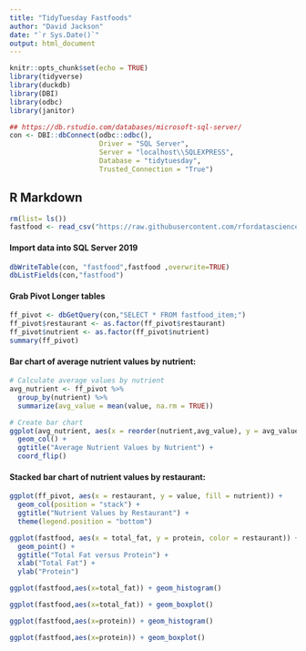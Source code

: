 ```yaml
---
title: "TidyTuesday Fastfoods"
author: "David Jackson"
date: "`r Sys.Date()`"
output: html_document
---
```


```r
knitr::opts_chunk$set(echo = TRUE)
library(tidyverse)
library(duckdb)
library(DBI)
library(odbc)
library(janitor)
```
```r
## https://db.rstudio.com/databases/microsoft-sql-server/
con <- DBI::dbConnect(odbc::odbc(), 
                      Driver = "SQL Server", 
                      Server = "localhost\\SQLEXPRESS", 
                      Database = "tidytuesday", 
                      Trusted_Connection = "True")

```


## R Markdown

```r
rm(list= ls())
fastfood <- read_csv("https://raw.githubusercontent.com/rfordatascience/tidytuesday/master/data/2018/2018-09-04/fastfood_calories.csv") %>% select(-...1)
```

#### Import data into SQL Server 2019

```r
dbWriteTable(con, "fastfood",fastfood ,overwrite=TRUE)
dbListFields(con,"fastfood")
```

#### Grab Pivot Longer tables

```r
ff_pivot <- dbGetQuery(con,"SELECT * FROM fastfood_item;")
ff_pivot$restaurant <- as.factor(ff_pivot$restaurant)
ff_pivot$nutrient <- as.factor(ff_pivot$nutrient)
summary(ff_pivot)
```

#### Bar chart of average nutrient values by nutrient:

```r

# Calculate average values by nutrient
avg_nutrient <- ff_pivot %>%
  group_by(nutrient) %>%
  summarize(avg_value = mean(value, na.rm = TRUE))

# Create bar chart
ggplot(avg_nutrient, aes(x = reorder(nutrient,avg_value), y = avg_value)) +
  geom_col() +
  ggtitle("Average Nutrient Values by Nutrient") +
  coord_flip()

```

#### Stacked bar chart of nutrient values by restaurant:

```r

ggplot(ff_pivot, aes(x = restaurant, y = value, fill = nutrient)) +
  geom_col(position = "stack") +
  ggtitle("Nutrient Values by Restaurant") +
  theme(legend.position = "bottom")

```

```r
ggplot(fastfood, aes(x = total_fat, y = protein, color = restaurant)) +
  geom_point() +
  ggtitle("Total Fat versus Protein") +
  xlab("Total Fat") +
  ylab("Protein")


```

```r
ggplot(fastfood,aes(x=total_fat)) + geom_histogram()
```

```r
ggplot(fastfood,aes(x=total_fat)) + geom_boxplot()
```

```r
ggplot(fastfood,aes(x=protein)) + geom_histogram()
```

```r
ggplot(fastfood,aes(x=protein)) + geom_boxplot()
```